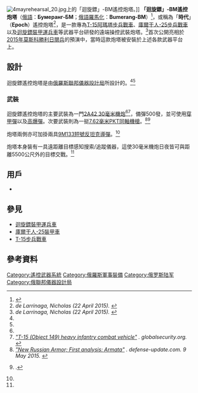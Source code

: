 {{Infobox weapon
|name=「迴旋鏢」-BM遙控炮塔 [[File:Flag_of_Russia.svg|30px]]<br />Бумеранг-БМ
|image= File:4mayrehearsal 59.jpg
|image_size= 300px
|caption=  一具裝載於[[庫爾干人-25裝甲車|庫爾干人-25]]上的迴旋鏢炮塔
|origin= {{RUS}}
|type= [[遙控武器系統|遙控武器系統]]
<!-- Type selection -->
|is_vehicle=yes
|is_ranged=yes
|is_artillery=yes
<!-- Service history -->
|service= 
|used_by=[[俄羅斯陸軍|俄羅斯陸軍]]
|wars= 
<!-- Production history -->
|designer=[[俄联邦仪器设计局|俄羅斯聯邦儀器設計局]]
|design_date=
|manufacturer=
|unit_cost= 
|production_date=2015年
|number=
|variants=
<!-- General specifications -->
|spec_label=
|weight= 25噸
|length= 
|part_length=
|width=
|height=
|diameter=
|crew=0人（遠端遙控）
|armour=
|primary_armament=1×[[希普諾夫2A42機炮|2A42 30毫米機炮]]<br />（備彈500發）<br />2×[[9M133短號反坦克导弹|9M133短號反坦克導彈]]（可加掛）
|secondary_armament=1×[[PK通用機槍|7.62毫米PKT同軸機槍]]
|engine=
|engine_power=
|transmission= 
|payload_capacity= 
|fuel_capacity= 
|pw_ratio=
|suspension=
|clearance=
|vehicle_range=
|speed=
|guidance=
<!-- Ranged weapon specifications --> 
|cartridge=
|caliber=
|action=
|rate=
|velocity=
|range= 
|max_range=
|feed= 
|sights= 
<!-- Artillery specifications -->
|breech=
|recoil=
|carriage=
|elevation=
|traverse=
}}
[[File:4mayrehearsal_20.jpg|thumb]]上的「迴旋鏢」-BM遙控炮塔。]]
'''「迴旋鏢」-BM遙控炮塔'''（[[俄語|俄語]]：'''Бумеранг-БМ'''；[[俄语罗马化|俄語羅馬化]]：'''Bumerang-BM'''）<ref name="topwar">{{cite web |url=http://topwar.ru/38687-boevoy-modul-bumerang-bm.html |title="Боевой модуль «Бумеранг-БМ»" [Fighting Module «Bumerang-BM»] |website=topwar.ru |language=ru |date=22 January 2014 |access-date=2016-01-20 |archive-date=2020-10-24 |archive-url=https://web.archive.org/web/20201024154126/https://topwar.ru/38687-boevoy-modul-bumerang-bm.html |dead-url=no }}</ref>，或稱為「'''時代'''」（'''Epoch'''）遙控炮塔<ref name="janes50896"><cite class="citation news">de Larrinaga, Nicholas (22 April 2015). </cite></ref>，是一款專為[[T-15步兵戰車|T-15阿瑪塔步兵戰車]]、[[庫爾干人-25裝甲車|庫爾干人-25步兵戰車]]以及[[迴旋鏢裝甲運兵車|迴旋鏢裝甲運兵車]]等武器平台研發的遠端操控武裝炮塔。<ref name="janes50896"><cite class="citation news">de Larrinaga, Nicholas (22 April 2015). </cite></ref>首次公開亮相於[[2015年红场阅兵|2015年莫斯科勝利日閱兵]]的預演中，當時這款炮塔被安裝於上述各款武器平台上。

== 設計 ==
迴旋鏢遙控炮塔是由[[俄联邦仪器设计局|俄羅斯聯邦儀器設計局]]所設計的。<ref name="janes50896"/><ref name="topwar"/>

=== 武裝 ===
迴旋鏢遙控炮塔的主要武裝為一門[[希普諾夫2A42機炮|2A42 30毫米機炮]]<ref name="janes50896"/><ref name="globalsecurity"><cite class="citation web">[http://www.globalsecurity.org/military/world/russia/t-15.htm "T-15 (Object 149) heavy infantry combat vehicle"] {{Wayback|url=http://www.globalsecurity.org/military/world/russia/t-15.htm |date=20190821154052 }}. ''globalsecurity.org''<span class="reference-accessdate">. </span></cite></ref>，備彈500發，並可使用[[穿甲弹|穿甲彈]]以及[[炸藥|高爆彈]]。次要武裝則為一挺[[PK通用機槍|7.62毫米PKT同軸機槍]]。<ref name="defenseupdate20150509"><cite class="citation web">[http://defense-update.com/20150509_t14-t15_analysis.html "New Russian Armor; First analysis: Armata"] {{Wayback|url=http://defense-update.com/20150509_t14-t15_analysis.html |date=20191113184739 }}. ''defense-update.com''. 9 May 2015<span class="reference-accessdate">. </span></cite></ref><ref name="armyrecognition">{{cite web |url=http://www.armyrecognition.com/russia_russian_army_light_armoured_vehicle_uk/kurganets-25_kurganets_aifv_armoured_infantry_fighting_vehicle_technical_data_sheet_pictures_video.html |title="Kurganets-25 BMP Kurganets AIFV armoured infantry fighting vehicle technical data sheet pictures video" |website=armyrecognition.com |access-date=2016-01-20 |archive-date=2015-05-03 |archive-url=https://web.archive.org/web/20150503222407/http://www.armyrecognition.com/russia_russian_army_light_armoured_vehicle_uk/kurganets-25_kurganets_aifv_armoured_infantry_fighting_vehicle_technical_data_sheet_pictures_video.html |dead-url=yes }}.</ref>

炮塔兩側亦可加掛兩具[[9M133短號反坦克导弹|9M133短號反坦克導彈]]。<ref name="janes50896"/>

炮塔本身裝有一具遠距離目標感知搜索/追蹤儀器，這使30毫米機炮日夜皆可與距離5500公尺外的目標交戰。<ref name="armyrecognition"/>

== 用戶 ==
* {{RUS}}

== 參見 ==
* [[迴旋鏢裝甲運兵車|迴旋鏢裝甲運兵車]]
* [[庫爾干人-25裝甲車|庫爾干人-25裝甲車]]
* [[T-15步兵戰車|T-15步兵戰車]]

== 參考資料 ==
{{Reflist}}

[[Category:遙控武器系統|Category:遙控武器系統]]
[[Category:俄羅斯軍事裝備|Category:俄羅斯軍事裝備]]
[[Category:俄罗斯陆军|Category:俄罗斯陆军]]
[[Category:俄聯邦儀器設計局|Category:俄聯邦儀器設計局]]